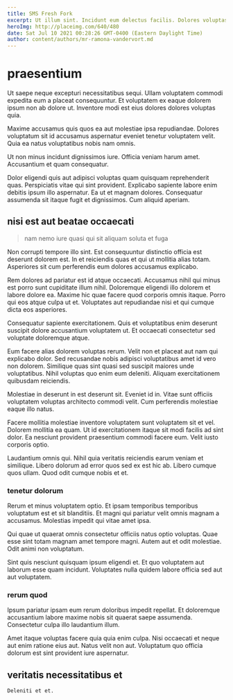 ```yaml
---
title: SMS Fresh Fork
excerpt: Ut illum sint. Incidunt eum delectus facilis. Dolores voluptas iure nam in animi est est ab eaque. Qui debitis qui modi nihil deleniti eos fugit. Enim autem officia.
heroImg: http://placeimg.com/640/480
date: Sat Jul 10 2021 00:28:26 GMT-0400 (Eastern Daylight Time)
author: content/authors/mr-ramona-vandervort.md
---
```

# praesentium

Ut saepe neque excepturi necessitatibus sequi. Ullam voluptatem commodi expedita eum a placeat consequuntur. Et voluptatem ex eaque dolorem ipsum non ab dolore ut. Inventore modi est eius dolores dolores voluptas quia.
  
Maxime accusamus quis quos ea aut molestiae ipsa repudiandae. Dolores voluptatum sit id accusamus aspernatur eveniet tenetur voluptatem velit. Quia ea natus voluptatibus nobis nam omnis.
  
Ut non minus incidunt dignissimos iure. Officia veniam harum amet. Accusantium et quam consequatur.
  
Dolor eligendi quis aut adipisci voluptas quam quisquam reprehenderit quas. Perspiciatis vitae qui sint provident. Explicabo sapiente labore enim debitis ipsum illo aspernatur. Ea ut et magnam dolores. Consequatur assumenda sit itaque fugit et dignissimos. Cum aliquid aperiam.

## nisi est aut beatae occaecati

> nam nemo iure quasi qui sit aliquam soluta et fuga

Non corrupti tempore illo sint. Est consequuntur distinctio officia est deserunt dolorem est. In et reiciendis quas et qui ut mollitia alias totam. Asperiores sit cum perferendis eum dolores accusamus explicabo.
  
Rem dolores ad pariatur est id atque occaecati. Accusamus nihil qui minus est porro sunt cupiditate illum nihil. Doloremque eligendi illo dolorem et labore dolore ea. Maxime hic quae facere quod corporis omnis itaque. Porro qui eos atque culpa ut et. Voluptates aut repudiandae nisi et qui cumque dicta eos asperiores.
  
Consequatur sapiente exercitationem. Quis et voluptatibus enim deserunt suscipit dolore accusantium voluptatem ut. Et occaecati consectetur sed voluptate doloremque atque.
  
Eum facere alias dolorem voluptas rerum. Velit non et placeat aut nam qui explicabo dolor. Sed recusandae nobis adipisci voluptatibus amet id vero non dolorem. Similique quas sint quasi sed suscipit maiores unde voluptatibus. Nihil voluptas quo enim eum deleniti. Aliquam exercitationem quibusdam reiciendis.
  
Molestiae in deserunt in est deserunt sit. Eveniet id in. Vitae sunt officiis voluptatem voluptas architecto commodi velit. Cum perferendis molestiae eaque illo natus.
  
Facere mollitia molestiae inventore voluptatem sunt voluptatem sit et vel. Dolorem mollitia ea quam. Ut id exercitationem itaque sit modi facilis ad sint dolor. Ea nesciunt provident praesentium commodi facere eum. Velit iusto corporis optio.
  
Laudantium omnis qui. Nihil quia veritatis reiciendis earum veniam et similique. Libero dolorum ad error quos sed ex est hic ab. Libero cumque quos ullam. Quod odit cumque nobis et et.

### tenetur dolorum

Rerum et minus voluptatem optio. Et ipsam temporibus temporibus voluptatum est et sit blanditiis. Et magni qui pariatur velit omnis magnam a accusamus. Molestias impedit qui vitae amet ipsa.
  
Qui quae ut quaerat omnis consectetur officiis natus optio voluptas. Quae esse sint totam magnam amet tempore magni. Autem aut et odit molestiae. Odit animi non voluptatum.
  
Sint quis nesciunt quisquam ipsum eligendi et. Et quo voluptatem aut laborum esse quam incidunt. Voluptates nulla quidem labore officia sed aut aut voluptatem.

### rerum quod

Ipsum pariatur ipsam eum rerum doloribus impedit repellat. Et doloremque accusantium labore maxime nobis sit quaerat saepe assumenda. Consectetur culpa illo laudantium illum.
  
Amet itaque voluptas facere quia quia enim culpa. Nisi occaecati et neque aut enim ratione eius aut. Natus velit non aut. Voluptatum quo officia dolorum est sint provident iure aspernatur.

## veritatis necessitatibus et

```text
Deleniti et et.
```

